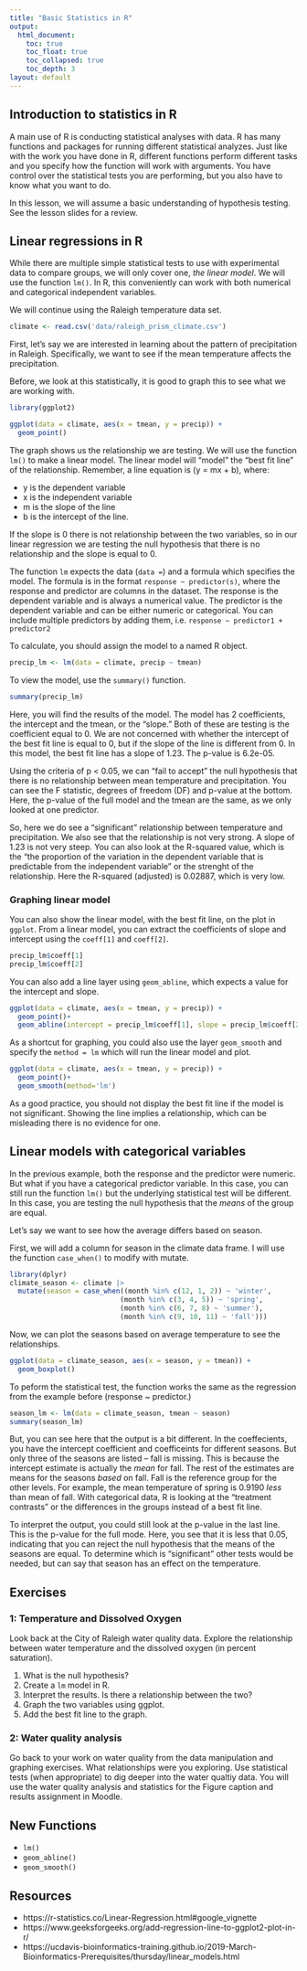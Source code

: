 ```yaml
---
title: "Basic Statistics in R"
output:
  html_document:
    toc: true 
    toc_float: true
    toc_collapsed: true
    toc_depth: 3  
layout: default
---
```


## Introduction to statistics in R

A main use of R is conducting statistical analyses with data. R has many functions and packages for running different statistical analyzes. Just like with the work you have done in R, different functions perform different tasks and you specify how the function will work with arguments. You have control over the statistical tests you are performing, but you also have to know what you want to do. 

In this lesson, we will assume a basic understanding of hypothesis testing. See the lesson slides for a review. 

## Linear regressions in R

While there are multiple simple statistical tests to use with experimental data to compare groups, we will only cover one, *the linear model*. We will use the function `lm()`. In R, this conveniently can work with both numerical and categorical independent variables. 

We will continue using the Raleigh temperature data set.

```r
climate <- read.csv('data/raleigh_prism_climate.csv')
```

First, let's say we are interested in learning about the pattern of precipitation in Raleigh. Specifically, we want to see if the mean temperature affects the precipitation. 

Before, we look at this statistically, it is good to graph this to see what we are working with. 

```r
library(ggplot2)

ggplot(data = climate, aes(x = tmean, y = precip)) + 
  geom_point()
```

The graph shows us the relationship we are testing. We will use the function `lm()` to make a linear model. The linear model will "model" the "best fit line" of the relationship. Remember, a line equation is
 \(y = mx + b\), where:
 
 - y is the dependent variable
 - x is the independent variable
 - m is the slope of the line
 - b is the intercept of the line. 
 
If the slope is 0 there is not relationship between the two variables, so in our linear regression we are testing the null hypothesis that there is no relationship and the slope is equal to 0. 
 
The function `lm` expects the data (`data = `) and a formula which specifies the model. The formula is in the format `response ~ predictor(s)`, where the response and predictor are columns in the dataset. The response is the dependent variable and is always a numerical value. The predictor is the dependent variable and can be either numeric or categorical. You can include multiple predictors by adding them, i.e.  `response ~ predictor1 + predictor2`

To calculate, you should assign the model to a named R object. 

```r
precip_lm <- lm(data = climate, precip ~ tmean)
```

To view the model, use the  `summary()` function. 

```r
summary(precip_lm)
```

Here, you will find the results of the model. The model has 2 coefficients, the intercept and the tmean, or the "slope." Both of these are testing is the coefficient equal to 0. We are not concerned with whether the intercept of the best fit line is equal to 0, but if the slope of the line is different from 0. In this model, the best fit line has a slope of 1.23. The p-value is 6.2e-05. 

Using the criteria of p < 0.05, we can "fail to accept" the null hypothesis that there is no relationship between mean temperature and precipitation. You can see the F statistic, degrees of freedom (DF) and p-value at the bottom. Here, the p-value of the full model and the tmean are the same, as we only looked at one predictor. 

So, here we do see a "significant" relationship between temperature and precipitation. We also see that the relationship is not very strong. A slope of 1.23 is not very steep. You can also look at the R-squared value, which is the "the proportion of the variation in the dependent variable that is predictable from the independent variable" or the strenght of the relationship. Here the R-squared (adjusted) is 0.02887, which is very low. 

### Graphing linear model
You can also show the linear model, with the best fit line, on the plot in `ggplot`. From a linear model,  you can extract the coefficients of slope and intercept using the `coeff[1]` and `coeff[2]`. 

```r
precip_lm$coeff[1]
precip_lm$coeff[2]
```

You can also add a line layer using `geom_abline`, which expects a value for the intercept and slope. 

```r
ggplot(data = climate, aes(x = tmean, y = precip)) + 
  geom_point()+
  geom_abline(intercept = precip_lm$coeff[1], slope = precip_lm$coeff[2], color = 'red')
```

As a shortcut for graphing, you could also use the layer `geom_smooth` and specify the `method = lm` which will run the linear model and plot. 

```r
ggplot(data = climate, aes(x = tmean, y = precip)) + 
  geom_point()+
  geom_smooth(method='lm')
```

As a good practice, you should not display the best fit line if the model is not significant. Showing the line implies a relationship, which can be misleading there is no evidence for one. 

## Linear models with categorical variables
In the previous example, both the response and the predictor were numeric. But what if you have a categorical predictor variable. In this case, you can still run the function `lm()` but the underlying statistical test will be different. In this case, you are testing the null hypothesis that the *means* of the group are equal. 

Let's say we want to see how the average differs based on season. 

First, we will add a column for season in the climate data frame. I will use the function `case_when()` to modify with mutate.

```r
library(dplyr)
climate_season <- climate |>
  mutate(season = case_when((month %in% c(12, 1, 2)) ~ 'winter', 
                           (month %in% c(3, 4, 5)) ~ 'spring',
                           (month %in% c(6, 7, 8) ~ 'summer'), 
                           (month %in% c(9, 10, 11) ~ 'fall')))
```

Now, we can plot the seasons based on average temperature to see the relationships. 

```r
ggplot(data = climate_season, aes(x = season, y = tmean)) +
  geom_boxplot()
```

To peform the statistical test, the function works the same as the regression from the example before (response ~ predictor.)

```r
season_lm <- lm(data = climate_season, tmean ~ season)
summary(season_lm)
```

But, you can see here that the output is a bit different. In the coeffecients, you have the intercept coefficient and coefficeints for different seasons. But only three of the seasons are listed -- fall is missing. This is because the intercept estimate is actually the *mean* for fall. The rest of the estimates are means for the seasons *based* on fall. Fall is the reference group for the other levels. For example, the mean temperature of spring is 0.9190 *less* than mean of fall. With categorical data, R is looking at the "treatment contrasts" or the differences in the groups instead of a best fit line. 

To interpret the output, you could still look at the p-value in the last line. This is the p-value for the full mode. Here, you see that it is less that 0.05, indicating that you can reject the null hypothesis that the means of the seasons are equal. To determine which is "significant" other tests would be needed, but can say that season has an effect on the temperature. 

## Exercises 

### 1: Temperature and Dissolved Oxygen
Look back at the City of Raleigh water quality data. Explore the relationship between water temperature and the dissolved oxygen (in percent saturation). 

1. What is the null hypothesis?
1. Create a `lm` model in R. 
1. Interpret the results. Is there a relationship between the two?
1. Graph the two variables using ggplot. 
1. Add the best fit line to the graph. 


### 2: Water quality analysis

Go back to your work on water quality from the data manipulation and graphing exercises. What relationships were you exploring. Use statistical tests (when appropriate) to dig deeper into the water qualtiy data. You will use the water quality analysis and statistics for the Figure caption and results assignment in Moodle. 

## New Functions
- `lm()`
- `geom_abline()`
- `geom_smooth()` 

## Resources

- https://r-statistics.co/Linear-Regression.html#google_vignette
- https://www.geeksforgeeks.org/add-regression-line-to-ggplot2-plot-in-r/
- https://ucdavis-bioinformatics-training.github.io/2019-March-Bioinformatics-Prerequisites/thursday/linear_models.html